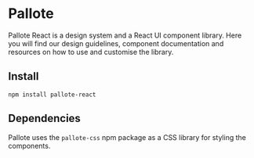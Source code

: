 
<Meta title="Introduction" />

# Pallote

Pallote React is a design system and a React UI component library. Here you will find our design guidelines, component documentation and resources on how to use and customise the library.

## Install

```shell
npm install pallote-react
```

## Dependencies

Pallote uses the `pallote-css` npm package as a CSS library for styling the components.
